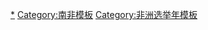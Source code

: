 {{Navbox
|name = 南非选举
|title = {{flagicon|South Africa}} {{le|南非选举|Elections in South Africa|南非选举和公投}}
|listclass = hlist
| group1 = 總統選舉
| list1 =
* [[1961年南非总统选举|1961年]]
* [[1967年南非总统选举|1967年]]
* [[1968年南非总统选举|1968年]]
* {{link-en|1975年南非總統選舉|1975 South African presidential election|1975年}}
* {{link-en|1978年南非總統選舉|1978 South African presidential election|1978年}}
* {{link-en|1979年南非總統選舉|1979 South African presidential election|1979年}}
* {{link-en|1984年南非總統選舉|1984 South African presidential election|1984年}}
* {{link-en|1989年南非總統選舉|1989 South African presidential election|1989年}}
* [[1994年南非總統選舉|1994年]]
* [[1999年南非總統選舉|1999年]]
* [[2004年南非總統選舉|2004年]]
* {{link-en|2008年南非總統選舉|2008 South African presidential election|2008年}}
* {{link-en|2009年南非總統選舉|2009 South African presidential election|2009年}}
* [[2014年南非總統選舉|2014年]]
* {{link-en|2018年南非總統選舉|2018 South African presidential election|2018年}}
* {{link-en|2019年南非總統選舉|2019 South African presidential election|2019年}}
|group2 = [[國民議會 (南非)|國民議會]]選舉
|list2  = 
*{{le|1910年南非大選|South African general election, 1910|1910年}}
*{{le|1915年南非大選|South African general election, 1915|1915年}}
*{{le|1920年南非大選|South African general election, 1920|1920年}}
*{{le|1921年南非大選|South African general election, 1921|1921年}}
*{{le|1924年南非大選|South African general election, 1924|1924年}}
*{{le|1929年南非大選|South African general election, 1929|1929年}}
*{{le|1933年南非大選|South African general election, 1933|1933年}}
*{{le|1938年南非大選|South African general election, 1938|1938年}}
* [[1943年南非大选|1943年]]
* [[1948年南非大选|1948年]]
*{{le|1953年南非大選|South African general election, 1953|1953年}}
*{{le|1958年南非大選|South African general election, 1958|1958年}}
*{{le|1961年南非大選|South African general election, 1961|1961年}}
*{{le|1966年南非大選|South African general election, 1966|1966年}}
*{{le|1970年南非大選|South African general election, 1970|1970年}}
*{{le|1974年南非大選|South African general election, 1974|1974年}}
*{{le|1977年南非大選|South African general election, 1977|1977年}}
*{{le|1981年南非大選|South African general election, 1981|1981年}}
*{{le|1984年南非大選|South African general election, 1984|1984年}}
*{{le|1987年南非大選|South African general election, 1987|1987年}}
*{{le|1989年南非大選|South African general election, 1989|1989年}}
* [[1994年南非大選|1994年]]
*{{le|1999年南非大選|South African general election, 1999|1999年}}
*{{le|2004年南非大選|South African general election, 2004|2004年}}
* [[2009年南非大選|2009年]]
* [[2014年南非大選|2014年]]
* [[2019年南非大選|2019年]]

|group3 = {{le|南非市政選舉|Municipalities of South Africa|市政選舉}}
|list3  =
*{{le|1995–1996年南非市政選舉|South African municipal election, 1995–1996|1995–1996年}}
*{{le|2000年南非市政選舉|South African municipal election, 2000|2000年}}
*{{le|2006年南非市政選舉|South African municipal election, 2006|2006年}}
*{{le|2011年南非市政選舉|South African municipal election, 2011|2011年}}
*{{le|2016年南非市政選舉|South African municipal election, 2016|2016年}}

|group4 = 全民公投
|list4  = 
* [[1960年南非共和制公民投票|1960年]]
* [[1983年南非憲法改革公民投票|1983年]]
*{{le|1992年南非種族隔離公民投票|South African apartheid referendum, 1992|1992年}}

}}<noinclude>
{{collapsible option}}
[[Category:南非选举|*]]
[[Category:南非模板]]
[[Category:非洲选举年模板]]
</noinclude>